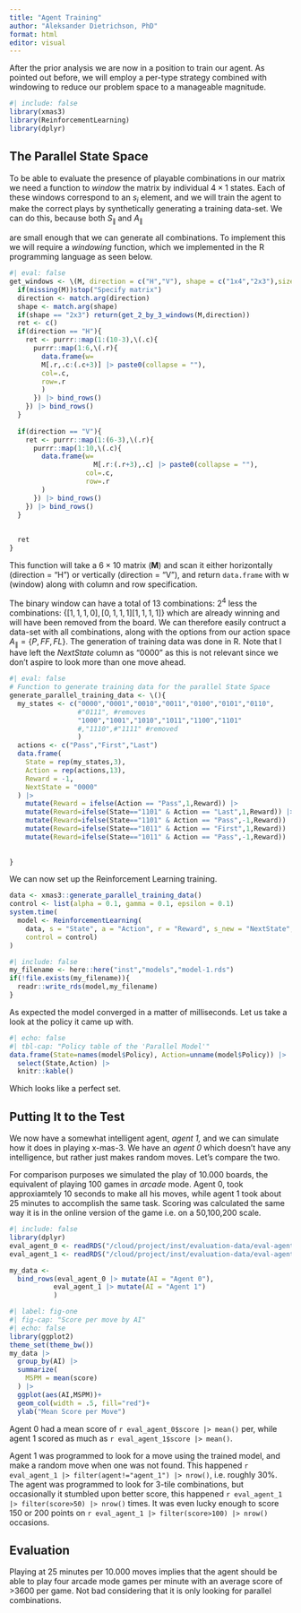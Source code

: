 ```yaml
---
title: "Agent Training"
author: "Aleksander Dietrichson, PhD"
format: html
editor: visual
---
```


After the prior analysis we are now in a position to train our agent. As pointed out before, we will employ a per-type strategy combined with windowing to reduce our problem space to a manageable magnitude.

```r
#| include: false
library(xmas3)
library(ReinforcementLearning)
library(dplyr)

```

## The Parallel State Space

To be able to evaluate the presence of playable combinations in our matrix we need a function to *window* the matrix by individual $4\times1$ states. Each of these windows correspond to an $s_i$ element, and we will train the agent to make the correct plays by synthetically generating a training data-set. We can do this, because both $S_{\parallel}$ and $A_{\parallel}$

are small enough that we can generate all combinations. To implement this we will require a *windowing* function, which we implemented in the R programming language as seen below.

```r
#| eval: false
get_windows <- \(M, direction = c("H","V"), shape = c("1x4","2x3"),size=3){
  if(missing(M))stop("Specify matrix")
  direction <- match.arg(direction)
  shape <- match.arg(shape)
  if(shape == "2x3") return(get_2_by_3_windows(M,direction))
  ret <- c()
  if(direction == "H"){
    ret <- purrr::map(1:(10-3),\(.c){
      purrr::map(1:6,\(.r){
        data.frame(w=
        M[.r,.c:(.c+3)] |> paste0(collapse = ""),
        col=.c,
        row=.r
        )
      }) |> bind_rows()
    }) |> bind_rows()
  }
  
  if(direction == "V"){
    ret <- purrr::map(1:(6-3),\(.r){
      purrr::map(1:10,\(.c){
        data.frame(w=
                     M[.r:(.r+3),.c] |> paste0(collapse = ""),
                   col=.c,
                   row=.r
        )
      }) |> bind_rows()
    }) |> bind_rows()
  }
  
  
  ret
}

```

This function will take a $6\times10$ matrix (**M**) and scan it either horizontally (direction = "H") or vertically (direction = "V"), and return `data.frame` with w (window) along with column and row specification.

The binary window can have a total of 13 combinations: $2^4$ less the combinations: $\{[1, 1, 1, 0], [0, 1, 1, 1][1,1,1,1]\}$ which are already winning and will have been removed from the board. We can therefore easily contruct a data-set with all combinations, along with the options from our action space $A_{\parallel}=\{P,FF,FL\}$. The generation of training data was done in R. Note that I have left the *NextState* column as "0000" as this is not relevant since we don't aspire to look more than one move ahead.

```r
#| eval: false
# Function to generate training data for the parallel State Space
generate_parallel_training_data <- \(){
  my_states <- c("0000","0001","0010","0011","0100","0101","0110",
                 #"0111", #removes
                 "1000","1001","1010","1011","1100","1101"
                 #,"1110",#"1111" #removed
                 )
  actions <- c("Pass","First","Last")
  data.frame(
    State = rep(my_states,3),
    Action = rep(actions,13),
    Reward = -1,
    NextState = "0000"
  ) |> 
    mutate(Reward = ifelse(Action == "Pass",1,Reward)) |> 
    mutate(Reward=ifelse(State=="1101" & Action == "Last",1,Reward)) |> 
    mutate(Reward=ifelse(State=="1101" & Action == "Pass",-1,Reward)) |> 
    mutate(Reward=ifelse(State=="1011" & Action == "First",1,Reward)) |> 
    mutate(Reward=ifelse(State=="1011" & Action == "Pass",-1,Reward))
    
  
}
```

We can now set up the Reinforcement Learning training.

```r
data <- xmas3::generate_parallel_training_data()
control <- list(alpha = 0.1, gamma = 0.1, epsilon = 0.1)
system.time(
  model <- ReinforcementLearning(
    data, s = "State", a = "Action", r = "Reward", s_new = "NextState", 
    control = control)
)
```

```r
#| include: false
my_filename <- here::here("inst","models","model-1.rds")
if(!file.exists(my_filename)){
  readr::write_rds(model,my_filename)
}
```

As expected the model converged in a matter of milliseconds. Let us take a look at the policy it came up with.

```r
#| echo: false
#| tbl-cap: "Policy table of the 'Parallel Model'"
data.frame(State=names(model$Policy), Action=unname(model$Policy)) |> 
  select(State,Action) |> 
  knitr::kable()
```

Which looks like a perfect set.

## Putting It to the Test

We now have a somewhat intelligent agent, *agent 1,* and we can simulate how it does in playing x-mas-3. We have an *agent 0* which doesn't have any intelligence, but rather just makes random moves. Let's compare the two.

For comparison purposes we simulated the play of 10.000 boards, the equivalent of playing 100 games in *arcade* mode. Agent 0, took approxiamtely 10 seconds to make all his moves, while agent 1 took about 25 minutes to accomplish the same task. Scoring was calculated the same way it is in the online version of the game i.e. on a 50,100,200 scale.

```r
#| include: false
library(dplyr)
eval_agent_0 <- readRDS("/cloud/project/inst/evaluation-data/eval-agent-0-2023-07-31.rds")
eval_agent_1 <- readRDS("/cloud/project/inst/evaluation-data/eval-agent-1-2023-07-31.rds")

my_data <- 
  bind_rows(eval_agent_0 |> mutate(AI = "Agent 0"),
           eval_agent_1 |> mutate(AI = "Agent 1")
           )
```

```r
#| label: fig-one
#| fig-cap: "Score per move by AI"
#| echo: false
library(ggplot2)
theme_set(theme_bw())
my_data |> 
  group_by(AI) |> 
  summarize(
    MSPM = mean(score)
  ) |> 
  ggplot(aes(AI,MSPM))+
  geom_col(width = .5, fill="red")+
  ylab("Mean Score per Move")

```

Agent 0 had a mean score of `r eval_agent_0$score |> mean()` per, while agent 1 scored as much as `r eval_agent_1$score |> mean()`.

Agent 1 was programmed to look for a move using the trained model, and make a random move when one was not found. This happened `r eval_agent_1 |> filter(agent!="agent_1") |> nrow()`, i.e. roughly 30%. The agent was programmed to look for 3-tile combinations, but occasionally it stumbled upon better score, this happened `r eval_agent_1 |> filter(score>50) |> nrow()` times. It was even lucky enough to score 150 or 200 points on `r eval_agent_1 |> filter(score>100) |> nrow()` occasions.

## Evaluation

Playing at 25 minutes per 10.000 moves implies that the agent should be able to play four arcade mode games per minute with an average score of \>3600 per game. Not bad considering that it is only looking for parallel combinations.

